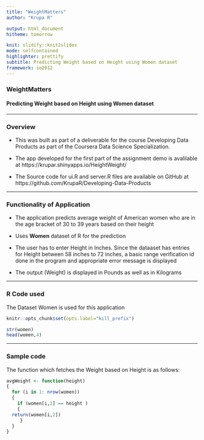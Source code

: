 ```yaml
---
title: "WeightMatters"
author: "Krupa R"

output: html_document
hitheme: tomorrow

knit: slidify::knit2slides
mode: selfcontained
highlighter: prettify
subtitle: Predicting Weight based on Height using Women dataset
framework: io2012
---
```


### WeightMatters

#### Predicting Weight based on Height using Women dataset

---

### Overview

* This was built as part of a deliverable for the course Developing Data Products as part of the Coursera Data Science Specialization.

* The app developed for the first part of the assignment demo is avalilable at  https://krupar.shinyapps.io/HeightWeight/

* The Source code for ui.R and server.R files are available on GitHub at https://github.com/KrupaR/Developing-Data-Products

---

### Functionality of Application

* The application predicts average weight of American women who are in the age bracket of 30 to 39 years based on their height

* Uses __Women__ dataset of R for the prediction

* The user has to enter Height in Inches. Since the dataaset has entries for Height between 58 inches to 72 inches, a basic range verification id done in the program and appropriate error message is displayed

* The output (Weight) is displayed in Pounds as well as in Kilograms

---



### R Code used


The Dataset Women is used for this application

```r
knitr::opts_chunk$set(opts.label="kill_prefix")
```

``` r
str(women)
head(women,4)
```

---

### Sample code

The function which fetches the Weight based on Height is as follows:
``` r
avgWeight <- function(height)
{
  for (i in 1: nrow(women))
  {
    if (women[i,1] == height )
    {
  return(women[i,2])
     }
  }
}

```



